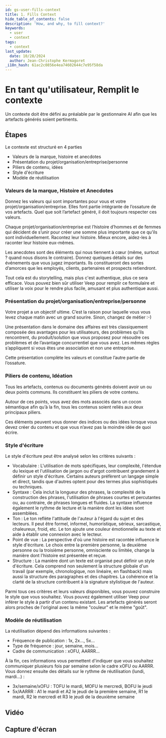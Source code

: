 ```yaml
---
id: gs-user-fills-context
title: 1. Fills Context
hide_table_of_contents: false
description: 'How, and why, to fill context?'
keywords:
  - user
  - context
tags:
  - context
last_update:
  date: 10/28/2024
  author: Jean-Christophe Kermagoret
_i18n_hash: 61ac2c0856e4ea74602644c7e95f58da
---
```

# En tant qu'utilisateur, Remplit le contexte

Un contexte doit être défini au préalable par le gestionnaire AI afin que les artefacts générés soient pertinents.

## Étapes

Le contexte est structuré en 4 parties
* Valeurs de la marque, histoire et anecdotes
* Présentation du projet/organisation/entreprise/personne
* Piliers de contenu, idées
* Style d'écriture
* Modèle de réutilisation

### Valeurs de la marque, Histoire et Anecdotes

Donnez les valeurs qui sont importantes pour vous et votre projet/organisation/entreprise. Elles font partie intégrante de l’ossature de vos artefacts. Quel que soit l’artefact généré, il doit toujours respecter ces valeurs.

Chaque projet/organisation/entreprise est l’histoire d’hommes et de femmes qui décident de s’unir pour créer une somme plus importante que ce qu’ils sont individuellement. Racontez leur histoire. Mieux encore, aidez-les à raconter leur histoire eux-mêmes.

Les anecdotes sont des éléments qui nous tiennent à cœur (même, surtout ? quand nous disons le contraire). Donnez quelques détails sur des événements que vous jugez importants. Ils constitueront des sortes d’amorces que les employés, clients, partenaires et prospects retiendront.

Tout cela est du storytelling, mais plus c'est authentique, plus ce sera efficace. Vous pouvez bien sûr utiliser Veep pour remplir ce formulaire et utiliser la voix pour le rendre plus facile, amusant et plus authentique aussi.

### Présentation du projet/organisation/entreprise/personne

Votre projet a un objectif ultime. C’est la raison pour laquelle vous vous levez chaque matin avec un grand sourire. Sinon, changez de métier :-)

Une présentation dans le domaine des affaires est très classiquement composée des avantages pour les utilisateurs, des problèmes qu'ils rencontrent, du produit/solution que vous proposez pour résoudre ces problèmes et de l’avantage concurrentiel que vous avez. Les mêmes règles s’appliquent si vous êtes une association et non une entreprise.

Cette présentation complète les valeurs et constitue l’autre partie de l’ossature.

### Piliers de contenu, Idéation

Tous les artefacts, contenus ou documents générés doivent avoir un ou deux points communs. Ils constituent les piliers de votre contenu.

Autour de ces points, vous avez des mots associés dans un cocon sémantique afin qu’à la fin, tous les contenus soient reliés aux deux principaux piliers.

Ces éléments peuvent vous donner des indices ou des idées lorsque vous devez créer du contenu et que vous n’avez pas la moindre idée de quoi écrire.

### Style d'écriture

Le style d'écriture peut être analysé selon les critères suivants :

* Vocabulaire : L'utilisation de mots spécifiques, leur complexité, l'étendue du lexique et l'utilisation de jargon ou d'argot contribuent grandement à définir un style d'écriture. Certains auteurs préfèrent un langage simple et direct, tandis que d'autres optent pour des termes plus sophistiqués ou techniques.
* Syntaxe : Cela inclut la longueur des phrases, la complexité de la construction des phrases, l'utilisation de phrases courtes et percutantes ou, au contraire, de phrases longues et fluides. La syntaxe influence également le rythme de lecture et la manière dont les idées sont assemblées.
* Ton : Le ton reflète l'attitude de l'auteur à l'égard du sujet et des lecteurs. Il peut être formel, informel, humoristique, sérieux, sarcastique, chaleureux, froid, etc. Le ton ajoute une couleur émotionnelle au texte et aide à établir une connexion avec le lecteur.
* Point de vue : La perspective d'où une histoire est racontée influence le style d'écriture. Le choix entre la première personne, la deuxième personne ou la troisième personne, omnisciente ou limitée, change la manière dont l'histoire est présentée et reçue.
* Structure : La manière dont un texte est organisé peut définir un style d'écriture. Cela comprend non seulement la structure globale d'un travail (par exemple, chronologique, non linéaire, en flashback) mais aussi la structure des paragraphes et des chapitres. La cohérence et la clarté de la structure contribuent à la signature stylistique de l'auteur.

Parmi tous ces critères et leurs valeurs disponibles, vous pouvez construire le style que vous souhaitez. Vous pouvez également utiliser Veep pour inférer le style à partir d'un contenu existant. Les artefacts générés seront alors proches de l'original avec la même "couleur" et le même "goût".

### Modèle de réutilisation

La réutilisation dépend des informations suivantes :
* Fréquence de publication : 1x, 2x..., 5x...
* Type de fréquence : jour, semaine, mois...
* Cadre de communication : xOFU, AARRR...

À la fin, ces informations vous permettent d'indiquer que vous souhaitez communiquer plusieurs fois par semaine selon le cadre xOFU ou AARRR. Vous donnez ensuite des détails sur le rythme de réutilisation (lundi, mardi...) :
* 3x/semaine/xOFU : TOFU le mardi, MOFU le mercredi, BOFU le jeudi
* 5x/AARRR : A1 le mardi et A2 le jeudi de la première semaine, R1 le mardi, R2 le mercredi et R3 le jeudi de la deuxième semaine

## Vidéo

## Capture d'écran
